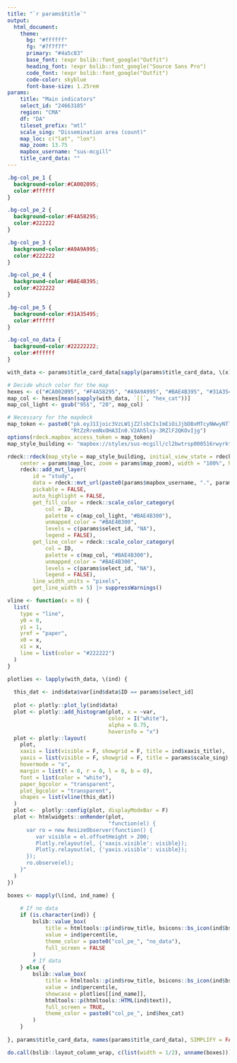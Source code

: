 ```yaml
---
title: "`r params$title`"
output:
  html_document:
    theme: 
      bg: "#ffffff" 
      fg: "#7f7f7f"
      primary: "#4a5c83"
      base_font: !expr bslib::font_google("Outfit")
      heading_font: !expr bslib::font_google("Source Sans Pro")
      code_font: !expr bslib::font_google("Outfit")
      code-color: skyblue
      font-base-size: 1.25rem
params: 
    title: "Main indicators"
    select_id: "24663185"
    region: "CMA"
    df: "DA"
    tileset_prefix: "mtl"
    scale_sing: "Dissemination area (count)"
    map_loc: c("lat", "lon")
    map_zoom: 13.75
    mapbox_username: "sus-mcgill"
    title_card_data: ""
---
```


```css
.bg-col_pe_1 {
  background-color:#CA002095;
  color:#ffffff
}

.bg-col_pe_2 {
  background-color:#F4A58295;
  color:#222222
}

.bg-col_pe_3 {
  background-color:#A9A9A995;
  color:#222222
}

.bg-col_pe_4 {
  background-color:#BAE4B395;
  color:#222222
}

.bg-col_pe_5 {
  background-color:#31A35495;
  color:#ffffff
}

.bg-col_no_data {
  background-color:#22222222;
  color:#ffffff
}

```


```r

with_data <- params$title_card_data[sapply(params$title_card_data, \(x)  "hex_cat" %in% names(x))]

# Decide which color for the map
hexes <- c("#CA002095", "#F4A58295", "#A9A9A995", "#BAE4B395", "#31A35495")
map_col <- hexes[mean(sapply(with_data, `[[`, "hex_cat"))]
map_col_light <- gsub("95$", "20", map_col)

# Necessary for the mapdeck
map_token <- paste0("pk.eyJ1Ijoic3VzLW1jZ2lsbCIsImEiOiJjbDBxMTcyNWwyNTl0M2",
                    "RtZzRremNxOHA3In0.V2Ah5lxy-3RZlF2QKOvIjg")
options(rdeck.mapbox_access_token = map_token)
map_style_building <- "mapbox://styles/sus-mcgill/cl2bwtrsp000516rwyrkt9ior"

rdeck::rdeck(map_style = map_style_building, initial_view_state = rdeck::view_state(
    center = params$map_loc, zoom = params$map_zoom), width = "100%", height = "200px") |>
    rdeck::add_mvt_layer(
        id = "study",
        data = rdeck::mvt_url(paste0(params$mapbox_username, ".", params$tileset_prefix, "_", params$region, "_", params$df)),
        pickable = FALSE,
        auto_highlight = FALSE,
        get_fill_color = rdeck::scale_color_category(
            col = ID,
            palette = c(map_col_light, "#BAE4B300"),
            unmapped_color = "#BAE4B300",
            levels = c(params$select_id, "NA"),
            legend = FALSE),
        get_line_color = rdeck::scale_color_category(
            col = ID,
            palette = c(map_col, "#BAE4B300"),
            unmapped_color = "#BAE4B300",
            levels = c(params$select_id, "NA"),
            legend = FALSE),
        line_width_units = "pixels",
        get_line_width = 5) |> suppressWarnings()

```

```r

vline <- function(x = 0) {
  list(
    type = "line",
    y0 = 0,
    y1 = 1,
    yref = "paper",
    x0 = x,
    x1 = x,
    line = list(color = "#222222")
  )
}

plotlies <- lapply(with_data, \(ind) {
  
  this_dat <- ind$data$var[ind$data$ID == params$select_id]
  
  plot <- plotly::plot_ly(ind$data)
  plot <- plotly::add_histogram(plot, x = ~var,
                                color = I("white"),
                                alpha = 0.75,
                                hoverinfo = "x")
  plot <- plotly::layout(
    plot,
    xaxis = list(visible = F, showgrid = F, title = ind$xaxis_title),
    yaxis = list(visible = F, showgrid = F, title = params$scale_sing),
    hovermode = "x",
    margin = list(t = 0, r = 0, l = 0, b = 0),
    font = list(color = "white"),
    paper_bgcolor = "transparent",
    plot_bgcolor = "transparent",
    shapes = list(vline(this_dat))
  )
  plot <-  plotly::config(plot, displayModeBar = F)
  plot <- htmlwidgets::onRender(plot, 
                                "function(el) {
      var ro = new ResizeObserver(function() {
         var visible = el.offsetHeight > 200;
         Plotly.relayout(el, {'xaxis.visible': visible});
         Plotly.relayout(el, {'yaxis.visible': visible});
      });
      ro.observe(el);
    }"
  )
})

```


```r

boxes <- mapply(\(ind, ind_name) {
    
    # If no data
    if (is.character(ind)) {
        bslib::value_box(
            title = htmltools::p(ind$row_title, bsicons::bs_icon(ind$bs_icon)),
            value = ind$percentile,
            theme_color = paste0("col_pe_", "no_data"),
            full_screen = FALSE
        )
        # If data
    } else {
        bslib::value_box(
            title = htmltools::p(ind$row_title, bsicons::bs_icon(ind$bs_icon)),
            value = ind$percentile,
            showcase = plotlies[[ind_name]],
            htmltools::p(htmltools::HTML(ind$text)),
            full_screen = TRUE,
            theme_color = paste0("col_pe_", ind$hex_cat)
        )
    }
    
}, params$title_card_data, names(params$title_card_data), SIMPLIFY = FALSE)

do.call(bslib::layout_column_wrap, c(list(width = 1/2), unname(boxes)))

```

